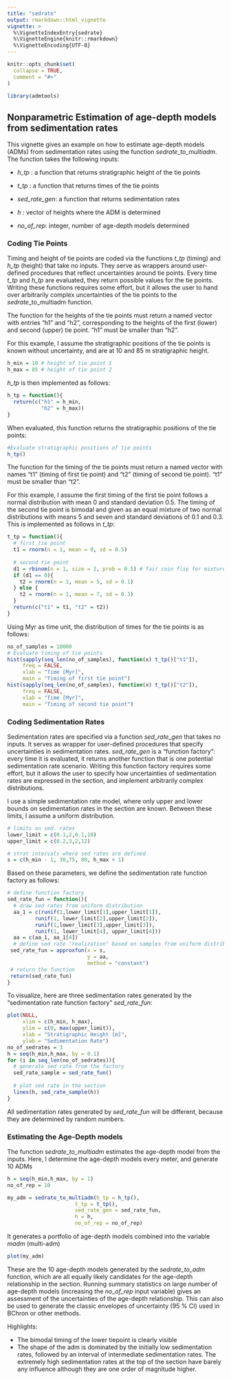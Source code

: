 ```yaml
---
title: "sedrate"
output: rmarkdown::html_vignette
vignette: >
  %\VignetteIndexEntry{sedrate}
  %\VignetteEngine{knitr::rmarkdown}
  %\VignetteEncoding{UTF-8}
---
```


```r
knitr::opts_chunk$set(
  collapse = TRUE,
  comment = "#>"
)
```

```r
library(admtools)
```

## Nonparametric Estimation of age-depth models from sedimentation rates

This vignette gives an example on how to estimate age-depth models (ADMs) from sedimentation rates using the function *sedrate_to_multiadm*. The function takes the following inputs:

-   *h_tp* : a function that returns stratigraphic height of the tie points

-   *t_tp* : a function that returns times of the tie points

-   *sed_rate_gen*: a function that returns sedimentation rates

-   *h* : vector of heights where the ADM is determined

-   *no_of_rep*: integer, number of age-depth models determined

### Coding Tie Points

Timing and height of tie points are coded via the functions *t_tp* (timing) and *h_tp* (height) that take no inputs. They serve as wrappers around user-defined procedures that reflect uncertainties around tie points. Every time *t_tp* and *h_tp* are evaluated, they return possible values for the tie points. Writing these functions requires some effort, but it allows the user to hand over arbitrarily complex uncertainties of the tie points to the *sedrate*\_to_multiadm function.

The function for the heights of the tie points must return a named vector with entries "h1" and "h2", corresponding to the heights of the first (lower) and second (upper) tie point. "h1" must be smaller than "h2".

For this example, I assume the stratigraphic positions of the tie points is known without uncertainty, and are at 10 and 85 m stratigraphic height.

```r
h_min = 10 # height of tie point 1
h_max = 85 # height of tie point 2
```

*h_tp* is then implemented as follows:

```r
h_tp = function(){
  return(c("h1" = h_min, 
           "h2" = h_max))
}
```

When evaluated, this function returns the stratigraphic positions of the tie points:

```r
#Evaluate stratigraphic positions of tie points
h_tp()
```

The function for the timing of the tie points must return a named vector with names "t1" (timing of first tie point) and "t2" (timing of second tie point). "t1" must be smaller than "t2".

For this example, I assume the first timing of the first tie point follows a normal distribution with mean 0 and standard deviation 0.5. The timing of the second tie point is bimodal and given as an equal mixture of two normal distributions with means 5 and seven and standard deviations of 0.1 and 0.3. This is implemented as follows in *t_tp*:

```r
t_tp = function(){
  # first tie point
  t1 = rnorm(n = 1, mean = 0, sd = 0.5)
  
  # second tie point
  d1 = rbinom(n = 1, size = 2, prob = 0.5) # fair coin flip for mixture
  if (d1 == 0){
    t2 = rnorm(n = 1, mean = 5, sd = 0.1)
  } else {
    t2 = rnorm(n = 1, mean = 7, sd = 0.3)
  }
  return(c("t1" = t1, "t2" = t2))
}
```

Using Myr as time unit, the distribution of times for the tie points is as follows:

```r
no_of_samples = 10000
# Evaluate timing of tie points
hist(sapply(seq_len(no_of_samples), function(x) t_tp()["t1"]),
     freq = FALSE,
     xlab = "Time [Myr]",
     main = "Timing of first tie point")
hist(sapply(seq_len(no_of_samples), function(x) t_tp()["t2"]),
     freq = FALSE,
     xlab = "Time [Myr]",
     main = "Timing of second tie point")

```

### Coding Sedimentation Rates

Sedimentation rates are specified via a function *sed_rate_gen* that takes no inputs. It serves as wrapper for user-defined procedures that specify uncertainties in sedimentation rates. *sed_rate_gen* is a "function factory": every time it is evaluated, it returns another function that is one potential sedimentation rate scenario. Writing this function factory requires some effort, but it allows the user to specify how uncertainties of sedimentation rates are expressed in the section, and implement arbitrarily complex distributions.

I use a simple sedimentation rate model, where only upper and lower bounds on sedimentation rates in the section are known. Between these limits, I assume a uniform distribution.

```r
# limits on sed. rates
lower_limit = c(0.1,2,0.1,10)
upper_limit = c(0.2,3,2,12)

# strat intervals where sed rates are defined
s = c(h_min - 1, 30,75, 80, h_max + 1)
```

Based on these parameters, we define the sedimentation rate function factory as follows:

```r
# define function factory
sed_rate_fun = function(){
  # draw sed rates from uniform distribution
  aa_1 = c(runif(1,lower_limit[1],upper_limit[1]),
         runif(1, lower_limit[2],upper_limit[2]),
         runif(1,lower_limit[3],upper_limit[3]),
         runif(1, lower_limit[4], upper_limit[4]))
  aa = c(aa_1, aa_1[4])
  # define sed rate "realization" based on samples from uniform distribution
 sed_rate_fun = approxfun(x = s,
                          y = aa,
                          method = "constant")
 # return the function
 return(sed_rate_fun)
}
```

To visualize, here are three sedimentation rates generated by the "sedimentation rate function factory" *sed_rate_fun*:

```r
plot(NULL,
     xlim = c(h_min, h_max),
     ylim = c(0, max(upper_limit)),
     xlab = "Stratigraphic Height [m]",
     ylab = "Sedimentation Rate")
no_of_sedrates = 3
h = seq(h_min,h_max, by = 0.1)
for (i in seq_len(no_of_sedrates)){
  # generate sed rate from the factory
  sed_rate_sample = sed_rate_fun()
  
  # plot sed rate in the section
  lines(h, sed_rate_sample(h))
}
```

All sedimentation rates generated by *sed_rate_fun* will be different, because they are determined by random numbers.

### Estimating the Age-Depth models

The function *sedrate_to_multiadm* estimates the age-depth model from the inputs. Here, I determine the age-depth models every meter, and generate 10 ADMs

```r

h = seq(h_min,h_max, by = 1)
no_of_rep = 10
```

```R
my_adm = sedrate_to_multiadm(h_tp = h_tp(),
                      t_tp = t_tp(),
                      sed_rate_gen = sed_rate_fun,
                      h = h,
                      no_of_rep = no_of_rep)
```

It generates a portfolio of age-depth models combined into the variable *madm* (multi-adm)

```R
plot(my_adm)

```

These are the 10 age-depth models generated by the *sedrate_to_adm* function, which are all equally likely candidates for the age-depth relationship in the section. Running summary statistics on large number of age-depth models (increasing the *no_of_rep* input variable) gives an assessment of the uncertainties of the age-depth relationship. This can also be used to generate the classic envelopes of uncertainty (95 % CI) used in BChron or other methods.

Highlights:

-   The bimodal timing of the lower tiepoint is clearly visible
-   The shape of the adm is dominated by the initially low sedimentation rates, followed by an interval of intermediate sedimentation rates. The extremely high sedimentation rates at the top of the section have barely any influence although they are one order of magnitude higher.
